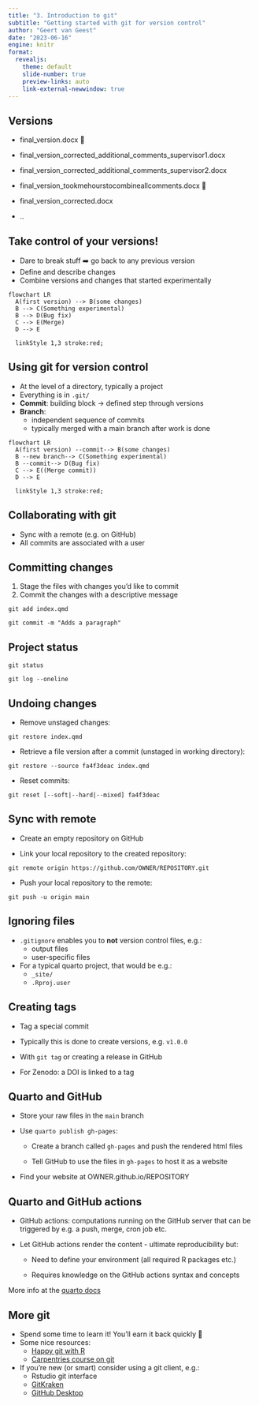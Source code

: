 ```yaml
---
title: "3. Introduction to git"
subtitle: "Getting started with git for version control"
author: "Geert van Geest"
date: "2023-06-16"
engine: knitr
format:
  revealjs:
    theme: default
    slide-number: true
    preview-links: auto
    link-external-newwindow: true
---
```


## Versions

::: incremental
-   final_version.docx 🎉

-   final_version_corrected_additional_comments_supervisor1.docx

-   final_version_corrected_additional_comments_supervisor2.docx

-   final_version_tookmehourstocombineallcomments.docx 🤯

-   final_version_corrected.docx

-   ..
:::

## Take control of your versions!

-   Dare to break stuff ➡️ go back to any previous version
-   Define and describe changes
-   Combine versions and changes that started experimentally

```mermaid
flowchart LR
  A(first version) --> B(some changes)
  B --> C(Something experimental)
  B --> D(Bug fix)
  C --> E(Merge)
  D --> E
  
  linkStyle 1,3 stroke:red;
```

## Using git for version control

-   At the level of a directory, typically a project
-   Everything is in `.git/`
-   **Commit**: building block -\> defined step through versions
-   **Branch**:
    -   independent sequence of commits
    -   typically merged with a main branch after work is done

```mermaid
flowchart LR
  A(first version) --commit--> B(some changes)
  B --new branch--> C(Something experimental)
  B --commit--> D(Bug fix)
  C --> E((Merge commit))
  D --> E
  
  linkStyle 1,3 stroke:red;
```

## Collaborating with git

-   Sync with a remote (e.g. on GitHub)
-   All commits are associated with a user

## Committing changes

1.  Stage the files with changes you'd like to commit
2.  Commit the changes with a descriptive message

`git add index.qmd`

`git commit -m "Adds a paragraph"`

## Project status

`git status`

`git log --oneline`

## Undoing changes

- Remove unstaged changes:

`git restore index.qmd`

- Retrieve a file version after a commit (unstaged in working directory): 

`git restore --source fa4f3deac index.qmd`

- Reset commits:

`git reset [--soft|--hard|--mixed] fa4f3deac`

## Sync with remote

-   Create an empty repository on GitHub

-   Link your local repository to the created repository:

`git remote origin https://github.com/OWNER/REPOSITORY.git`

-   Push your local repository to the remote:

`git push -u origin main`

## Ignoring files

-   `.gitignore` enables you to **not** version control files, e.g.:
    -   output files
    -   user-specific files
-   For a typical quarto project, that would be e.g.:
    -   `_site/`
    -   `.Rproj.user`

## Creating tags

-   Tag a special commit

-   Typically this is done to create versions, e.g. `v1.0.0`

-   With `git tag` or creating a release in GitHub

-   For Zenodo: a DOI is linked to a tag

## Quarto and GitHub

-   Store your raw files in the `main` branch

-   Use `quarto publish gh-pages`:

    -   Create a branch called `gh-pages` and push the rendered html files

    -   Tell GitHub to use the files in `gh-pages` to host it as a website

-   Find your website at OWNER.github.io/REPOSITORY

## Quarto and GitHub actions

-   GitHub actions: computations running on the GitHub server that can be triggered by e.g. a push, merge, cron job etc.

-   Let GitHub actions render the content - ultimate reproducibility but:

    -   Need to define your environment (all required R packages etc.)

    -   Requires knowledge on the GitHub actions syntax and concepts

::: aside
More info at the [quarto docs](https://quarto.org/docs/publishing/github-pages.html#github-action)
:::

## More git

-   Spend some time to learn it! You'll earn it back quickly 💸
-   Some nice resources:
    -   [Happy git with R](https://happygitwithr.com/)
    -   [Carpentries course on git](http://swcarpentry.github.io/git-novice/)
-   If you're new (or smart) consider using a git client, e.g.:
    - Rstudio git interface
    - [GitKraken](https://www.gitkraken.com/)
    - [GitHub Desktop](https://desktop.github.com)
